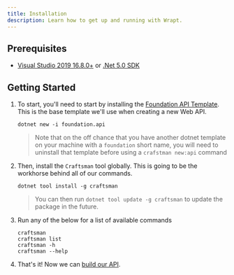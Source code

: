 ```yaml
---
title: Installation
description: Learn how to get up and running with Wrapt.
---
```


## Prerequisites

- [Visual Studio 2019 16.8.0+](https://visualstudio.microsoft.com/downloads/) or [.Net 5.0 SDK](https://dotnet.microsoft.com/download/dotnet-core/5.0) 

## Getting Started

1. To start, you'll need to start by installing the [Foundation API Template](https://github.com/pdevito3/foundation.api). This is the base template we'll use when creating a new Web API.

   ```shell
   dotnet new -i foundation.api
   ```

   > Note that on the off chance that you have another dotnet template on your machine with a `foundation` short name, you will need to uninstall that template before using a `crafstman new:api` command

2. Then, install the `Craftsman` tool globally. This is going to be the workhorse behind all of our commands. 

   ```shell
   dotnet tool install -g craftsman
   ```

   > You can then run `dotnet tool update -g craftsman` to update the package in the future.

3. Run any of the below for a list of available commands

   ```shell
   craftsman 
   craftsman list
   craftsman -h
   craftsman --help
   ```

4. That's it! Now we can [build our API](#new-api-command).